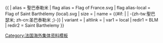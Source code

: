 {{ {{{1<noinclude>|country showdata</noinclude>}}}
| alias = 聖巴泰勒米
| flag alias = Flag of France.svg
| flag alias-local = Flag of Saint Barthélemy (local).svg
| size = {{{size|}}}
| name = {{#if: {{{name|}}} | {{{name|}}} |  -{zh-tw:聖巴瑟米; zh-cn:圣巴泰勒米 ;}-}}
| variant = {{{variant|}}}
| altlink = {{{altlink|}}}
<noinclude>
| var1 = local
| redir1 = BLM
| redir2 = Saint Barthelemy
</noinclude>
}}<noinclude>[[Category:法国海外集体资料模板]]</noinclude>